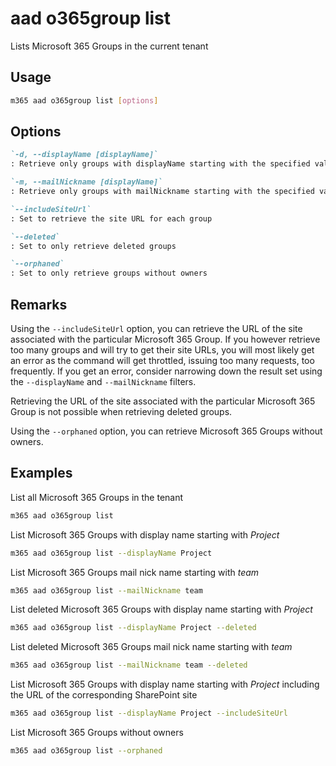 
# aad o365group list

Lists Microsoft 365 Groups in the current tenant

## Usage

```sh
m365 aad o365group list [options]
```

## Options

```md defintion-list
`-d, --displayName [displayName]`
: Retrieve only groups with displayName starting with the specified value

`-m, --mailNickname [displayName]`
: Retrieve only groups with mailNickname starting with the specified value

`--includeSiteUrl`
: Set to retrieve the site URL for each group

`--deleted`
: Set to only retrieve deleted groups

`--orphaned`
: Set to only retrieve groups without owners
```

<Global />

## Remarks

Using the `--includeSiteUrl` option, you can retrieve the URL of the site associated with the particular Microsoft 365 Group. If you however retrieve too many groups and will try to get their site URLs, you will most likely get an error as the command will get throttled, issuing too many requests, too frequently. If you get an error, consider narrowing down the result set using the `--displayName` and `--mailNickname` filters.

Retrieving the URL of the site associated with the particular Microsoft 365 Group is not possible when retrieving deleted groups.

Using the `--orphaned` option, you can retrieve Microsoft 365 Groups without owners.

## Examples

List all Microsoft 365 Groups in the tenant

```sh
m365 aad o365group list
```

List Microsoft 365 Groups with display name starting with _Project_

```sh
m365 aad o365group list --displayName Project
```

List Microsoft 365 Groups mail nick name starting with _team_

```sh
m365 aad o365group list --mailNickname team
```

List deleted Microsoft 365 Groups with display name starting with _Project_

```sh
m365 aad o365group list --displayName Project --deleted
```

List deleted Microsoft 365 Groups mail nick name starting with _team_

```sh
m365 aad o365group list --mailNickname team --deleted
```

List Microsoft 365 Groups with display name starting with _Project_ including
the URL of the corresponding SharePoint site

```sh
m365 aad o365group list --displayName Project --includeSiteUrl
```

List Microsoft 365 Groups without owners

```sh
m365 aad o365group list --orphaned
```
